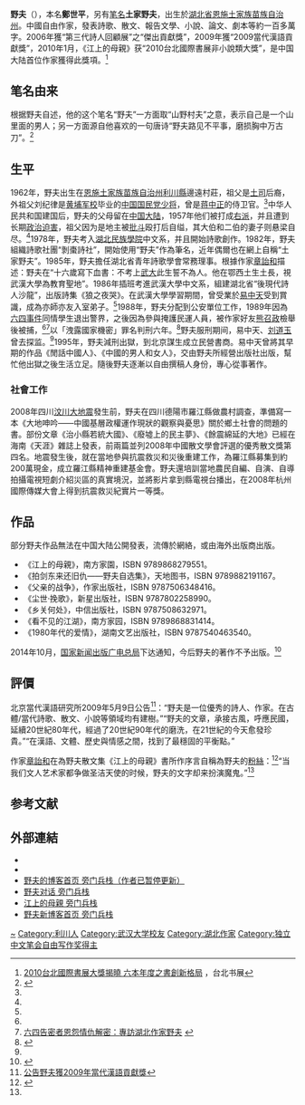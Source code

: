 {{not|郑野夫}}

{{Infobox writer <!-- see Template:Infobox writer -->
| 图像     = 
| 图像大小 = 250px
| 图像说明 = 
| 姓名     = 郑世平
| 原文名称 = 
| 字       = 
| 号       = 
| 笔名     = 野夫<br />土家野夫
| 原名     = 
| 出生     = {{Birth year and age|1962}}  
| 出生地点 = [[湖北省|湖北省]][[恩施土家族苗族自治州|恩施土家族苗族自治州]]
| 逝世     = <!--卒年在前生年在后{{death date and age|}} 或{{Death year and age| }}-->
| 逝世地点 = 
| 居处     = [[湖北|湖北]][[利川县|利川县]]
| 职业     = [[作家|作家]] 
| 国籍     = {{PRC}}
| 种族     = [[土家族|土家族]]
| 公民权   = 
| 语言     = 汉语、英语
| 教育程度 = [[大学|大学]]
| 母校     = [[武汉大学|武汉大学]]
| 创作时期 = 1978年至今
| 体裁     = [[诗歌|诗歌]]、[[散文|散文]]、[[小说|小说]]、[[戏剧|戏剧]]、[[报告文学|报告文学]]
| 主题     = 
| 文学运动 = 
| 代表作   = 《江上的母亲》<br />《拍剑东来还旧仇——野夫自选集》<br />《父亲的战争》<br />《尘世·挽歌》<br />《乡关何处》<br />《看不见的江湖》
| 父母     = 
| 配偶     =  <!--{{marriage|姓名|年份}} -->
| 伴侣     = 
| 子女     = 
| 亲属     = 外祖父刘纪律
| 受影响于 = [[鲁迅|鲁迅]]、[[易中天|易中天]]<ref name="tiger " />
| 施影响于 = 
| 奖项     =  {{Awards|award=“第三代诗人回顾展”之“杰出贡献奖” |year=2006年 |title= }} {{Awards|award=“2009当代汉语贡献 奖” |year=2009年 |title= }} {{Awards|award= 2010台北国际书展非小说类大奖 |year=2010年 |title=《江上的母亲》 }}
| 官方网站 = <!--  {{URL|website}} -->
| 签名     =  <!--不需要加[[file:|128px]] -->
}}
'''野夫'''（{{bd|1962年||catIdx=Z郑}}），本名'''鄭世平'''，另有[[笔名|笔名]]'''土家野夫'''，出生於[[湖北省|湖北省]][[恩施土家族苗族自治州|恩施土家族苗族自治州]]。中國自由作家，發表詩歌、散文、報告文學、小說、論文、劇本等約一百多萬字。2006年獲“第三代詩人回顧展”之“傑出貢獻獎”，2009年獲“2009當代漢語貢獻獎”，2010年1月，《江上的母親》获“2010台北國際書展非小說類大獎”，是中国大陆首位作家獲得此獎項。<ref>[http://www.tibe.org.tw/2010/index.php?lan=ch&fun=4&subfun=2 2010台北國際書展大獎揭曉  六本年度之書創新格局] {{Webarchive|url=https://archive.is/20120913162424/http://www.tibe.org.tw/2010/index.php?lan=ch&fun=4&subfun=2 |date=2012-09-13 }}，台北书展</ref>

== 笔名由来 ==
根据野夫自述，他的这个笔名“野夫”一方面取“山野村夫”之意，表示自己是一个山里面的男人；另一方面源自他喜欢的一句唐诗“野夫路见不平事，磨损胸中万古刀”。<ref name="tiger " >{{cite web|url=http://culture.ifeng.com/niandaifang/special/yefu/detail_2012_08/30/17213785_0.shtml|title=“写作者”野夫对话凤凰网《年代访》文字实录|accessdate=2012-08-30|publisher=凤凰网|work=|language=zh-cn|archive-date=2017-06-25|archive-url=https://web.archive.org/web/20170625062339/http://culture.ifeng.com/niandaifang/special/yefu/detail_2012_08/30/17213785_0.shtml|dead-url=no}}</ref>

== 生平 ==
1962年，野夫出生在[[恩施土家族苗族自治州|恩施土家族苗族自治州]][[利川縣|利川縣]]邊遠村莊，祖父是[[土司|土司]]后裔，外祖父刘纪律是[[黄埔军校|黄埔军校]]毕业的[[中国国民党|中国国民党]][[少将|少将]]，曾是[[蒋中正|蒋中正]]的侍卫官。<ref name="tiger " />中华人民共和国建国后，野夫的父母留在[[中国大陆|中国大陆]]，1957年他们被打成[[右派|右派]]，并且遭到长期[[政治迫害|政治迫害]]，祖父因为是地主被[[批斗|批斗]]殴打后自缢，其大伯和二伯的妻子则悬梁自尽。<ref name="tiger " />1978年，野夫考入[[湖北民族學院|湖北民族學院]]中文系，并且開始詩歌創作。1982年，野夫組織詩歌社團“剝棗詩社”，開始使用“野夫”作為筆名，近年偶爾也在網上自稱“土家野夫”。1985年，野夫擔任湖北省青年詩歌學會常務理事。根據作家[[章詒和|章詒和]]描述：野夫在“十六歲寫下血書：不考上[[武漢大學|武大]]此生誓不為人。他在鄂西土生土長，視武漢大學為教育聖地”。1986年插班考進武漢大學中文系，組建湖北省“後現代詩人沙龍”，出版詩集《狼之夜哭》。在武漢大學學習期間，曾受業於[[易中天|易中天]]受到賞識，成為亦師亦友入室弟子。<ref name="tiger " />1988年，野夫分配到公安單位工作，1989年因為[[六四事件|六四事件]]同情學生退出警界，之後因為參與掩護民運人員，被作家好友[[熊召政|熊召政]]檢舉後被捕，<ref name="tiger " /><ref>[http://www.dwnews.com/big5/MainNews/Forums/BackStage/2009_5_17_4_43_48_217.html 六四告密者恩怨情仇解密：專訪湖北作家野夫] {{webarchive|url=https://web.archive.org/web/20090523131317/http://www.dwnews.com/big5/MainNews/Forums/BackStage/2009_5_17_4_43_48_217.html |date=2009-05-23 }}</ref>以「洩露國家機密」罪名判刑六年。<ref>{{cite web |url=http://www.chinese.rfi.fr/%E4%B8%AD%E5%9B%BD/20130120-%E9%87%8E%E5%A4%AB%EF%BC%9A%E4%B8%AD%E5%9B%BD%E4%BB%8A%E5%B9%B4%E9%A3%8E%E4%BA%91%E6%BF%80%E8%8D%A1 |title=野夫：中国今年风云激荡 |accessdate=2013年1月20日 |publisher=法广中文网 |work= |language=zh-cn |archive-date=2013年1月24日 |archive-url=https://web.archive.org/web/20130124183735/http://www.chinese.rfi.fr/%E4%B8%AD%E5%9B%BD/20130120-%E9%87%8E%E5%A4%AB%EF%BC%9A%E4%B8%AD%E5%9B%BD%E4%BB%8A%E5%B9%B4%E9%A3%8E%E4%BA%91%E6%BF%80%E8%8D%A1 |dead-url=no }}</ref>野夫服刑期间，易中天、[[刘道玉|刘道玉]]曾去探监。<ref name="tiger " />1995年，野夫減刑出獄，到北京謀生成立民營書商。易中天曾將其早期的作品《閒話中國人》、《中國的男人和女人》，交由野夫所經營出版社出版，幫忙他出獄之後生活立足。隨後野夫逐漸以自由撰稿人身份，專心從事著作。

=== 社會工作 ===
2008年四川[[汶川大地震|汶川大地震]]發生前，野夫在四川德陽市羅江縣做農村調查，準備寫一本《大地呻吟——中國基層政權運作現狀的觀察與憂思》關於鄉土社會的問題的書。部份文章《治小縣若統大國》、《廢墟上的民主夢》、《餘震綿延的大地》已經在海南《天涯》雜誌上發表，前兩篇並列2008年中國散文學會評選的優秀散文獎第四名。地震發生後，就在當地參與抗震救災和災後重建工作，為羅江縣募集到約200萬現金，成立羅江縣精神重建基金會。野夫還培訓當地農民自編、自演、自導拍攝電視短劇介紹災區的真實境況，並將影片拿到縣電視台播出，在2008年杭州國際傳媒大會上得到抗震救災紀實片一等獎。

== 作品 ==
部分野夫作品無法在中国大陆公開發表，流傳於網絡，或由海外出版商出版。
*《江上的母親》，南方家園，ISBN 9789868279551。
*《拍剑东来还旧仇——野夫自选集》，天地图书，ISBN 9789882191167。
*《父亲的战争》，作家出版社，ISBN 9787506348416。
*《尘世·挽歌》，新星出版社，ISBN 9787802258990。
*《乡关何处》，中信出版社，ISBN 9787508632971。
*《看不见的江湖》，南方家园，ISBN 9789868831414。
*《1980年代的爱情》，湖南文艺出版社，ISBN 9787540463540。

2014年10月，[[国家新闻出版广电总局|国家新闻出版广电总局]]下达通知，今后野夫的著作不予出版。<ref>{{cite news|author=曹国星|title=传中国广电出版总局因声援“占中”等原因查禁数名作家|url=http://www.chinese.rfi.fr/%E4%B8%AD%E5%9B%BD/20141011-%E4%BC%A0%E4%B8%AD%E5%9B%BD%E5%B9%BF%E7%94%B5%E5%87%BA%E7%89%88%E6%80%BB%E5%B1%80%E5%9B%A0%E5%A3%B0%E6%8F%B4%E2%80%9C%E5%8D%A0%E4%B8%AD%E2%80%9D%E7%AD%89%E5%8E%9F%E5%9B%A0%E6%9F%A5%E7%A6%81%E6%95%B0%E5%90%8D%E4%BD%9C%E5%AE%B6|accessdate=2014-10-12|newspaper=法国国际广播电台|date=2014-10-11|archive-date=2014-12-21|archive-url=https://web.archive.org/web/20141221170917/http://www.chinese.rfi.fr/%E4%B8%AD%E5%9B%BD/20141011-%E4%BC%A0%E4%B8%AD%E5%9B%BD%E5%B9%BF%E7%94%B5%E5%87%BA%E7%89%88%E6%80%BB%E5%B1%80%E5%9B%A0%E5%A3%B0%E6%8F%B4%E2%80%9C%E5%8D%A0%E4%B8%AD%E2%80%9D%E7%AD%89%E5%8E%9F%E5%9B%A0%E6%9F%A5%E7%A6%81%E6%95%B0%E5%90%8D%E4%BD%9C%E5%AE%B6|dead-url=no}}</ref>

==評價==
北京當代漢語研究所2009年5月9日公告<ref>[http://www.ncn.org/view.php?id=75264 公告野夫獲2009年當代漢語貢獻獎]{{dead link|date=2018年4月 |bot=InternetArchiveBot |fix-attempted=yes }}</ref>：“野夫是一位優秀的詩人、作家。在古體/當代詩歌、散文、小說等領域均有建樹。”“野夫的文章，承接古風，呼應民國，延續20世紀80年代，經過了20世紀90年代的磨洗，在21世紀的今天愈發珍貴。”“在漢語、文體、歷史與情感之間，找到了最穩固的平衡點。”

作家[[章詒和|章詒和]]在為野夫散文集《江上的母親》書所作序言自稱為野夫的[[粉絲|粉絲]]：<ref>{{Cite web |url=http://www.books.com.tw/exep/prod/booksfile.php?item=0010438538 |title=山川何處走豪傑 弦管誰家奏太平  |access-date=2009-06-18 |archive-url=https://web.archive.org/web/20101214061559/http://www.books.com.tw/exep/prod/booksfile.php?item=0010438538 |archive-date=2010-12-14 |dead-url=yes }}</ref>“当我们文人艺术家都争做圣洁天使的时候，野夫的文字却来扮演魔鬼。”<ref name="tiger " />

== 参考文献 ==
{{reflist}}

== 外部連結 ==
* {{Sinaweibo|u/1830438495}}
* {{Sinablog|hktjyf}}
* [https://web.archive.org/web/20090507090614/http://www.unicornblog.cn/user1/tjyf/index.html 野夫的博客首页 旁门兵栈（作者已暂停更新）]
* [http://www.unicornblog.cn/user1/tjyf/23418.html 野夫对话 旁门兵栈]{{dead link|date=2018年1月 |bot=InternetArchiveBot |fix-attempted=yes }}
* [https://web.archive.org/web/20090523095143/http://www.unicornblog.cn/user1/tjyf/6366.html 江上的母親 旁门兵栈]
* [https://web.archive.org/web/20100806030642/http://www.bullock.cn/blogs/yefu/ 野夫新博客首页 旁门兵栈]

{{Authority control}}
{{DEFAULTSORT:Ye野}}
[[Category:郑姓|~]]
[[Category:利川人|Category:利川人]]
[[Category:武汉大学校友|Category:武汉大学校友]]
[[Category:湖北作家|Category:湖北作家]]
[[Category:独立中文笔会自由写作奖得主|Category:独立中文笔会自由写作奖得主]]